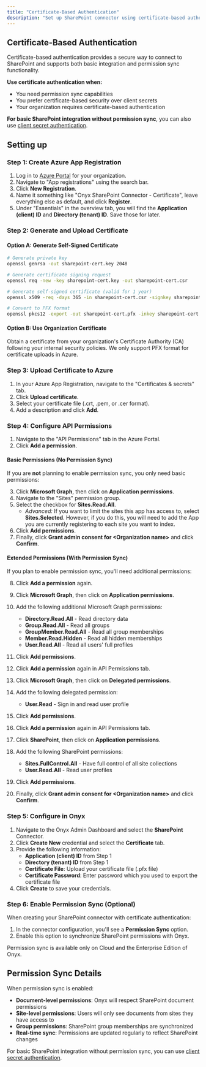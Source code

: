 ```yaml
---
title: "Certificate-Based Authentication"
description: "Set up SharePoint connector using certificate-based authentication with optional permission sync support"
---
```


## Certificate-Based Authentication

Certificate-based authentication provides a secure way to connect to SharePoint and supports both basic integration and
permission sync functionality.

**Use certificate authentication when:**
- You need permission sync capabilities
- You prefer certificate-based security over client secrets
- Your organization requires certificate-based authentication

**For basic SharePoint integration without permission sync**,
you can also use [client secret authentication](/archive/connectors/sharepoint/client-secret).

## Setting up

### Step 1: Create Azure App Registration

1. Log in to [Azure Portal](https://portal.azure.com/#home) for your organization.
2. Navigate to "App registrations" using the search bar.
3. Click **New Registration**.
4. Name it something like "Onyx SharePoint Connector - Certificate", leave everything else as default,
   and click **Register**.
5. Under "Essentials" in the overview tab, you will find the **Application (client) ID** and **Directory (tenant) ID**.
   Save those for later.

### Step 2: Generate and Upload Certificate

#### Option A: Generate Self-Signed Certificate

```bash
# Generate private key
openssl genrsa -out sharepoint-cert.key 2048

# Generate certificate signing request
openssl req -new -key sharepoint-cert.key -out sharepoint-cert.csr

# Generate self-signed certificate (valid for 1 year)
openssl x509 -req -days 365 -in sharepoint-cert.csr -signkey sharepoint-cert.key -out sharepoint-cert.crt

# Convert to PFX format
openssl pkcs12 -export -out sharepoint-cert.pfx -inkey sharepoint-cert.key -in sharepoint-cert.crt
```

#### Option B: Use Organization Certificate

Obtain a certificate from your organization's Certificate Authority (CA) following your internal security policies.
<Note>
  We only support PFX format for certificate uploads in Azure.
</Note>

### Step 3: Upload Certificate to Azure

1. In your Azure App Registration, navigate to the "Certificates & secrets" tab.
2. Click **Upload certificate**.
3. Select your certificate file (.crt, .pem, or .cer format).
4. Add a description and click **Add**.

### Step 4: Configure API Permissions

1. Navigate to the "API Permissions" tab in the Azure Portal.
2. Click **Add a permission**.

#### Basic Permissions (No Permission Sync)

If you are **not** planning to enable permission sync, you only need basic permissions:

3. Click **Microsoft Graph**, then click on **Application permissions**.
4. Navigate to the "Sites" permission group.
5. Select the checkbox for **Sites.Read.All**.
    - *Advanced:* If you want to limit the sites this app has access to, select **Sites.Selected**. However,
      if you do this, you will need to add the App you are currently registering to each site you want to index.
6. Click **Add permissions**.
7. Finally, click **Grant admin consent for \<Organization name\>** and click **Confirm**.

#### Extended Permissions (With Permission Sync)

If you plan to enable permission sync, you'll need additional permissions:

8. Click **Add a permission** again.
9. Click **Microsoft Graph**, then click on **Application permissions**.
10. Add the following additional Microsoft Graph permissions:
    - **Directory.Read.All** - Read directory data
    - **Group.Read.All** - Read all groups
    - **GroupMember.Read.All** - Read all group memberships
    - **Member.Read.Hidden** - Read all hidden memberships
    - **User.Read.All** - Read all users' full profiles
11. Click **Add permissions**.

12. Click **Add a permission** again in API Permissions tab.
13. Click **Microsoft Graph**, then click on **Delegated permissions**.
14. Add the following delegated permission:
    - **User.Read** - Sign in and read user profile
15. Click **Add permissions**.

16. Click **Add a permission** again in API Permissions tab.
17. Click **SharePoint**, then click on **Application permissions**.
18. Add the following SharePoint permissions:
    - **Sites.FullControl.All** - Have full control of all site collections
    - **User.Read.All** - Read user profiles
19. Click **Add permissions**.

20. Finally, click **Grant admin consent for \<Organization name\>** and click **Confirm**.

### Step 5: Configure in Onyx

1. Navigate to the Onyx Admin Dashboard and select the **SharePoint** Connector.
2. Click **Create New** credential and select the **Certificate** tab.
3. Provide the following information:
    - **Application (client) ID** from Step 1
    - **Directory (tenant) ID** from Step 1
    - **Certificate File**: Upload your certificate file (.pfx file)
    - **Certificate Password**: Enter password which you used to export the certificate file
4. Click **Create** to save your credentials.

### Step 6: Enable Permission Sync (Optional)

When creating your SharePoint connector with certificate authentication:

1. In the connector configuration, you'll see a **Permission Sync** option.
2. Enable this option to synchronize SharePoint permissions with Onyx.

<Note>
  Permission sync is available only on Cloud and the Enterprise Edition of Onyx.
</Note>

## Permission Sync Details

When permission sync is enabled:

- **Document-level permissions**: Onyx will respect SharePoint document permissions
- **Site-level permissions**: Users will only see documents from sites they have access to
- **Group permissions**: SharePoint group memberships are synchronized
- **Real-time sync**: Permissions are updated regularly to reflect SharePoint changes

For basic SharePoint integration without permission sync,
you can use [client secret authentication](/archive/connectors/sharepoint/client-secret).
